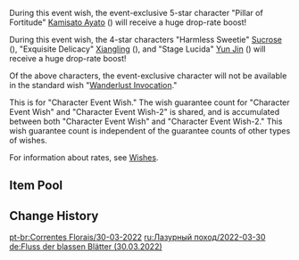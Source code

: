 {{Wish
|name              = Azure Excursion 2022-03-30
|image             = Azure Excursion 2022-03-30.png
|type              = Character Event
|duration          = event
|time_start        = 2022-03-30 11:00:00
|time_start_offset = UTC+8
|time_end          = 2022-04-19 17:59:00
|preceding         = Reign of Serenity/2022-03-08
|preceding2        = Drifting Luminescence/2022-03-08
|succeeding        = The Heron's Court/2022-04-19
|alongside         = Ballad in Goblets/2022-03-30
|alongside2        = Epitome Invocation/2022-03-30
|link              = https://genshin.hoyoverse.com/en/news/detail/20186
}}

During this event wish, the event-exclusive 5-star character "Pillar of Fortitude" [[Kamisato Ayato]] ({{Hydro}}) will receive a huge drop-rate boost!

During this event wish, the 4-star characters "Harmless Sweetie" [[Sucrose]] ({{Anemo}}), "Exquisite Delicacy" [[Xiangling]] ({{Pyro}}), and "Stage Lucida" [[Yun Jin]] ({{Geo}}) will receive a huge drop-rate boost!

Of the above characters, the event-exclusive character will not be available in the standard wish "[[Wanderlust Invocation]]."

This is for "Character Event Wish." The wish guarantee count for "Character Event Wish" and "Character Event Wish-2" is shared, and is accumulated between both "Character Event Wish" and "Character Event Wish-2." This wish guarantee count is independent of the guarantee counts of other types of wishes.

For information about rates, see [[Wishes]].

==Item Pool==
{{Wish Pool
|^Kamisato Ayato
|^Sucrose
|^Xiangling
|^Yun Jin
|Bennett
|Xinyan
|Kujou Sara
|Diluc
|Jean
|Keqing
|Mona
|Qiqi
|Barbara
|Beidou
|Chongyun
|Diona
|Fischl
|Gorou
|Ningguang
|Noelle
|Razor
|Rosaria
|Sayu
|Thoma
|Xingqiu
|Yanfei
|Dragon's Bane
|Eye of Perception
|Favonius Codex
|Favonius Greatsword
|Favonius Lance
|Favonius Sword
|Favonius Warbow
|Lion's Roar
|Rainslasher
|Rust
|Sacrificial Bow
|Sacrificial Fragments
|Sacrificial Greatsword
|Sacrificial Sword
|The Bell
|The Flute
|The Stringless
|The Widsith
|Black Tassel
|Bloodtainted Greatsword
|Cool Steel
|Debate Club
|Emerald Orb
|Ferrous Shadow
|Harbinger of Dawn
|Magic Guide
|Raven Bow
|Sharpshooter's Oath
|Skyrider Sword
|Slingshot
|Thrilling Tales of Dragon Slayers
}}

==Change History==
{{Change History|2.6}}

[[pt-br:Correntes Florais/30-03-2022]]
[[ru:Лазурный поход/2022-03-30]]
[[de:Fluss der blassen Blätter (30.03.2022)]]